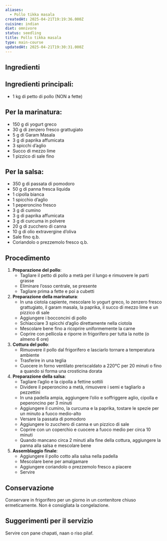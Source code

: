 ```yaml
---
aliases:
  - Pollo tikka masala
createdAt: 2025-04-21T19:19:36.000Z
cuisine: indian
diet: omnivore
status: seedling
title: Pollo tikka masala
type: main-course
updatedAt: 2025-04-21T19:30:31.000Z
---
```

## Ingredienti

## Ingredienti principali:

- 1 kg di petto di pollo (NON a fette)

## Per la marinatura:

- 150 g di yogurt greco
- 30 g di zenzero fresco grattugiato
- 5 g di Garam Masala
- 3 g di paprika affumicata
- 3 spicchi d’aglio
- Succo di mezzo lime
- 1 pizzico di sale fino

## Per la salsa:

- 350 g di passata di pomodoro
- 50 g di panna fresca liquida
- 1 cipolla bianca
- 1 spicchio d’aglio
- 1 peperoncino fresco
- 3 g di cumino
- 3 g di paprika affumicata
- 3 g di curcuma in polvere
- 20 g di zucchero di canna
- 10 g di olio extravergine d’oliva
- Sale fino q.b.
- Coriandolo o prezzemolo fresco q.b.

## Procedimento

1. **Preparazione del pollo**:
   - Tagliare il petto di pollo a metà per il lungo e rimuovere le parti grasse
   - Eliminare l’osso centrale, se presente
   - Tagliare prima a fette e poi a cubetti
2. **Preparazione della marinatura**:
   - In una ciotola capiente, mescolare lo yogurt greco, lo zenzero fresco grattugiato, il garam masala, la paprika, il succo di mezzo lime e un pizzico di sale
   - Aggiungere i bocconcini di pollo
   - Schiacciare 3 spicchi d’aglio direttamente nella ciotola
   - Mescolare bene fino a ricoprire uniformemente la carne
   - Coprire con pellicola e riporre in frigorifero per tutta la notte (o almeno 6 ore)
3. **Cottura del pollo**:
   - Rimuovere il pollo dal frigorifero e lasciarlo tornare a temperatura ambiente
   - Trasferire in una teglia
   - Cuocere in forno ventilato preriscaldato a 220°C per 20 minuti o fino a quando si forma una crosticina dorata
4. **Preparazione della salsa**:
   - Tagliare l’aglio e la cipolla a fettine sottili
   - Dividere il peperoncino a metà, rimuovere i semi e tagliarlo a pezzettini
   - In una padella ampia, aggiungere l’olio e soffriggere aglio, cipolla e peperoncino per 3 minuti
   - Aggiungere il cumino, la curcuma e la paprika, tostare le spezie per un minuto a fuoco medio-alto
   - Versare la passata di pomodoro
   - Aggiungere lo zucchero di canna e un pizzico di sale
   - Coprire con un coperchio e cuocere a fuoco medio per circa 10 minuti
   - Quando mancano circa 2 minuti alla fine della cottura, aggiungere la panna alla salsa e mescolare bene
5. **Assemblaggio finale**:
   - Aggiungere il pollo cotto alla salsa nella padella
   - Mescolare bene per amalgamare
   - Aggiungere coriandolo o prezzemolo fresco a piacere
   - Servire

## Conservazione

Conservare in frigorifero per un giorno in un contenitore chiuso ermeticamente. Non è consigliata la congelazione.

## Suggerimenti per il servizio

Servire con pane chapati, naan o riso pilaf.
